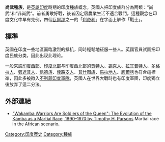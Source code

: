 {{NoteTA

|1=zh:凖;zh-hans:准;zh-hant:準;

}}
'''尚武種族'''，是[[英屬印度|英屬印度]]時期的印度種族概念。英國人把印度族群分為两類：“尚武”和“非尚武”。前者勇敢好戰，後者因定居農業生活不適合戰鬥。這種觀念在印度文化中早有先例，四個[[瓦爾那|瓦爾那]]之一的「[[刹帝利|刹帝利]]」在字面上解作「戰士」。

==標準==
英國在印度一些地區面臨激烈的抵抗，同時輕鬆地征服一些人。英國官員試圖把印度民族分类，因此出现此理论。

一般來説[[印度西部|印度西部]]、[[印度北部|印度北部]]与印度西北部的[[贾特人|贾特人]]、[[錫克人|錫克人]]、[[拉其普特人|拉其普特人]]、[[多格拉人|多格拉人]]、[[旁遮普人|旁遮普人]]、[[信德族|信德族]]、[[俾路支人|俾路支人]]、[[普什图族|普什图族]]、[[馬拉地人|馬拉地人]]、[[廓爾喀|廓爾喀]]也符合這標凖，因此多被徵入[[不列颠印度軍隊|不列颠印度軍隊]]，英國人在世界大戰時也有印度軍團，印度獨立後放弃了這二分法。

==外部連結==
* [http://muse.jhu.edu/demo/ethnohistory/v046/46.4parsons.html "Wakamba Warriors Are Soldiers of the Queen": The Evolution of the Kamba as a Martial Race, 1890–1970 by Timothy H. Parsons] {{Wayback|url=http://muse.jhu.edu/demo/ethnohistory/v046/46.4parsons.html |date=20080429204754 }} Martial race in the [[Africa|Africa]]n scenario.

{{种族的划分}}
[[Category:印度歷史|Category:印度歷史]]
[[Category:種族|Category:種族]]